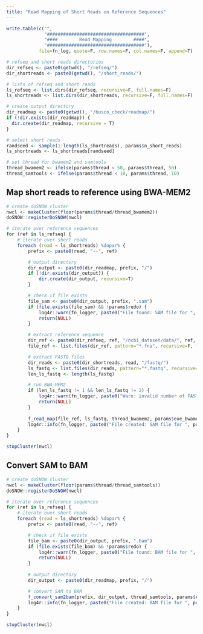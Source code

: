 ```yaml
---
title: "Read Mapping of Short Reads on Reference Sequences"
---
```


```r
write.table(c("",
              "####################################",
              "####        Read Mapping        ####",
              "####################################"),
            file=fn_log, quote=F, row.names=F, col.names=F, append=T)

# refseq and short reads directories
dir_refseq <- paste0(getwd(), "/refseq/")
dir_shortreads <- paste0(getwd(), "/short_reads/")

# lists of refseq and short reads
ls_refseq <- list.dirs(dir_refseq, recursive=F, full.names=F)
ls_shortreads <- list.dirs(dir_shortreads, recursive=F, full.names=F)

# create output directory
dir_readmap <- paste0(getwd(), "/busco_check/readmap/")
if (!dir.exists(dir_readmap)) {
  dir.create(dir_readmap, recursive = T)
}

# select short reads
randseed <- sample(1:length(ls_shortreads), params$n_short_reads)
ls_shortreads <- ls_shortreads[randseed]

# set thread for bwamem2 and samtools
thread_bwamem2 <- ifelse(params$thread < 50, params$thread, 50)
thread_samtools <- ifelse(params$thread < 10, params$thread, 10)
```

## Map short reads to reference using BWA-MEM2
```r
# create doSNOW cluster
nwcl <- makeCluster(floor(params$thread/thread_bwamem2))
doSNOW::registerDoSNOW(nwcl)

# iterate over reference sequences
for (ref in ls_refseq) {
    # iterate over short reads
    foreach (read = ls_shortreads) %dopar% {
        prefix <- paste0(read, "--", ref)

        # output directory
        dir_output <- paste0(dir_readmap, prefix, "/")
        if (!dir.exists(dir_output)) {
            dir.create(dir_output, recursive=T)
        }

        # check if file exists
        file_sam <- paste0(dir_output, prefix, ".sam")
        if (file.exists(file_sam) && !params$redo) {
            log4r::warn(fn_logger, paste0("File found: SAM file for ", prefix, ". Skipped."))
            return(NULL)
        }

        # extract reference sequence
        dir_ref <- paste0(dir_refseq, ref, "/ncbi_dataset/data/", ref, "/")
        file_ref <- list.files(dir_ref, pattern="*.fna", recursive=F, full.names=T)[1]

        # extract FASTQ files
        dir_reads <- paste0(dir_shortreads, read, "/fastq/")
        ls_fastq <- list.files(dir_reads, pattern="*.fastq", recursive=F, full.names=T)
        len_ls_fastq <- length(ls_fastq)

        # run BWA-MEM2
        if (len_ls_fastq != 1 && len_ls_fastq != 2) {
            log4r::warn(fn_logger, paste0("Warn: invalid number of FASTQ file for ", prefix, " (", len_ls_fastq, "). Skipped."))
            return(NULL)
        }
        
        f_read_map(file_ref, ls_fastq, thread_bwamem2, params$exe_bwamem2, file_sam)
        log4r::info(fn_logger, paste0("File created: SAM file for ", prefix, "."))
    }
}

stopCluster(nwcl)
```

## Convert SAM to BAM
```r
# create doSNOW cluster
nwcl <- makeCluster(floor(params$thread/thread_samtools))
doSNOW::registerDoSNOW(nwcl)

# iterate over reference sequences
for (ref in ls_refseq) {
    # iterate over short reads
    foreach (read = ls_shortreads) %dopar% {
        prefix <- paste0(read, "--", ref)

        # check if file exists
        file_bam <- paste0(dir_output, prefix, ".bam")
        if (file.exists(file_bam) && !params$redo) {
            log4r::warn(fn_logger, paste0("File found: BAM file for ", prefix, ". Skipped."))
            return(NULL)
        }
        
        # output directory
        dir_output <- paste0(dir_readmap, prefix, "/")

        # convert SAM to BAM
        f_convert_sam2bam(prefix, dir_output, thread_samtools, params$exe_samtools)
        log4r::info(fn_logger, paste0("File created: BAM file for ", prefix, "."))
    }
}

stopCluster(nwcl)
```